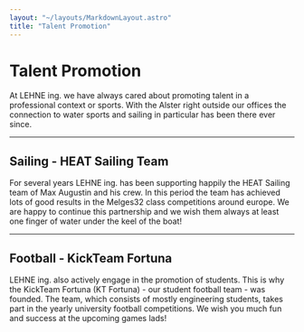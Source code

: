 ```yaml
---
layout: "~/layouts/MarkdownLayout.astro"
title: "Talent Promotion"
---
```



# Talent Promotion

At LEHNE ing. we have always cared about promoting
talent in a professional context or sports. With the Alster right
outside our offices the connection to water sports and sailing in
particular has been there ever since.

---

## Sailing - HEAT Sailing Team

For several years LEHNE ing. has been supporting
happily the HEAT Sailing team of Max Augustin and his crew. In this
period the team has achieved lots of good results in the Melges32 class
competitions around europe. We are happy to continue this partnership
and we wish them always at least one finger of water under the keel of the boat!

<Slider id="sailing" images={sailing} />

---

## Football - KickTeam Fortuna

LEHNE ing. also actively engage in the promotion of
students. This is why the KickTeam Fortuna (KT Fortuna) - our student
football team - was founded. The team, which consists of mostly
engineering students, takes part in the yearly university football
competitions. We wish you much fun and success at the upcoming games
lads!

<Slider id="football" images={football} />

